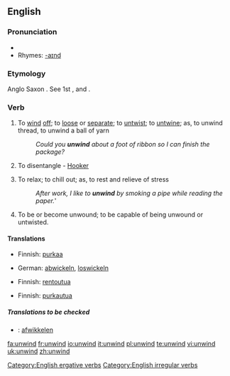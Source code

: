 ==English==
===Pronunciation===
*{{IPA|/ʌn'waɪnd/}}
*Rhymes: [[Rhymes:English:-aɪnd|-aɪnd]]

===Etymology===
Anglo Saxon {{term|unwindan}}. See 1st {{term|un-}}, and {{term|wind||to coil}}.

===Verb===
{{en-verb|unwinds|unwinding|unwound}}

#{{transitive}} To [[wind]] [[off]]; to [[loose]] or [[separate]]; to [[untwist]]; to [[untwine]]; as, to unwind thread, to unwind a ball of yarn
#:''Could you '''unwind''' about a foot of ribbon so I can finish the package?''
#{{context|transitive|obsolete}} To disentangle - [[Hooker]]
#{{context|intransitive|slang}} To relax; to chill out; as, to rest and relieve of stress
#:''After work, I like to '''unwind''' by smoking a pipe while reading the paper.'''
#{{intransitive}} To be or become unwound; to be capable of being unwound or untwisted.

==== Translations ====
{{trans-top|To wind off}}
*Finnish: [[purkaa]]
{{trans-mid}}
*German: [[abwickeln]], [[loswickeln]]
{{trans-bottom}}

{{trans-top|To disentangle}}
{{trans-mid}}
{{trans-bottom}}

{{trans-top|To relax;}}
*Finnish: [[rentoutua]]
{{trans-mid}}
{{trans-bottom}}

{{trans-top|To be or become unwound}}
*Finnish: [[purkautua]]
{{trans-mid}}
{{trans-bottom}}

=====Translations to be checked=====
{{checktrans}}
{{top}}
*{{ttbc|Dutch}}: [[afwikkelen]]
{{mid}}
{{bottom}}

[[Category:English ergative verbs]]
[[Category:English irregular verbs]]

[[fa:unwind]]
[[fr:unwind]]
[[io:unwind]]
[[it:unwind]]
[[pl:unwind]]
[[te:unwind]]
[[vi:unwind]]
[[uk:unwind]]
[[zh:unwind]]